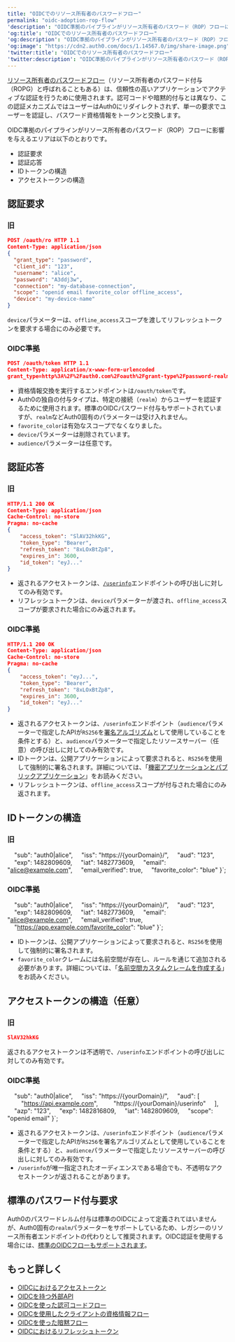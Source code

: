 ```yaml
---
title: "OIDCでのリソース所有者のパスワードフロー"
permalink: "oidc-adoption-rop-flow"
'description': "OIDC準拠のパイプラインがリソース所有者のパスワード（ROP）フローに与える影響を説明します。"
'og:title': "OIDCでのリソース所有者のパスワードフロー"
'og:description': "OIDC準拠のパイプラインがリソース所有者のパスワード（ROP）フローに与える影響を説明します。"
'og:image': "https://cdn2.auth0.com/docs/1.14567.0/img/share-image.png"
'twitter:title': "OIDCでのリソース所有者のパスワードフロー"
'twitter:description': "OIDC準拠のパイプラインがリソース所有者のパスワード（ROP）フローに与える影響を説明します。"
---
```



[リソース所有者のパスワードフロー](/docs/ja-jp/get-started/authentication-and-authorization-flow/resource-owner-password-flow)（リソース所有者のパスワード付与（ROPG）と呼ばれることもある）は、信頼性の高いアプリケーションでアクティブな認証を行うために使用されます。認可コードや暗黙的付与とは異なり、この認証メカニズムではユーザーはAuth0にリダイレクトされず、単一の要求でユーザーを認証し、パスワード資格情報をトークンと交換します。

OIDC準拠のパイプラインがリソース所有者のパスワード（ROP）フローに影響を与えるエリアは以下のとおりです。

* 認証要求
* 認証応答
* IDトークンの構造
* アクセストークンの構造

## 認証要求

### 旧

```json lines
POST /oauth/ro HTTP 1.1
Content-Type: application/json
{
  "grant_type": "password",
  "client_id": "123",
  "username": "alice",
  "password": "A3ddj3w",
  "connection": "my-database-connection",
  "scope": "openid email favorite_color offline_access",
  "device": "my-device-name"
}
```

`device`パラメーターは、`offline_access`スコープを渡してリフレッシュトークンを要求する場合にのみ必要です。

### OIDC準拠

```json lines
POST /oauth/token HTTP 1.1
Content-Type: application/x-www-form-urlencoded
grant_type=http%3A%2F%2Fauth0.com%2Foauth%2Fgrant-type%2Fpassword-realm&client_id=123&username=alice&password=A3ddj3w&realm=my-database-connection&scope=openid+email+offline_access&audience=https%3A%2F%2Fapi.example.com
```

* 資格情報交換を実行するエンドポイントは`/oauth/token`です。
* Auth0の独自の付与タイプは、特定の接続（`realm`）からユーザーを認証するために使用されます。標準のOIDCパスワード付与もサポートされていますが、`realm`などAuth0固有のパラメーターは受け入れません。
* `favorite_color`は有効なスコープでなくなりました。
* `device`パラメーターは削除されています。
* `audience`パラメーターは任意です。

## 認証応答

### 旧

```json lines
HTTP/1.1 200 OK
Content-Type: application/json
Cache-Control: no-store
Pragma: no-cache
{
    "access_token": "SlAV32hkKG",
    "token_type": "Bearer",
    "refresh_token": "8xLOxBtZp8",
    "expires_in": 3600,
    "id_token": "eyJ..."
}
```

* 返されるアクセストークンは、[`/userinfo`](/docs/ja-jp/api/authentication#get-user-info)エンドポイントの呼び出しに対してのみ有効です。
* リフレッシュトークンは、`device`パラメーターが渡され、`offline_access`スコープが要求された場合にのみ返されます。

### OIDC準拠

```json lines
HTTP/1.1 200 OK
Content-Type: application/json
Cache-Control: no-store
Pragma: no-cache
{
    "access_token": "eyJ...",
    "token_type": "Bearer",
    "refresh_token": "8xLOxBtZp8",
    "expires_in": 3600,
    "id_token": "eyJ..."
}
```

* 返されるアクセストークンは、`/userinfo`エンドポイント（`audience`パラメーターで指定したAPIが`RS256`を[署名アルゴリズム](/docs/ja-jp/get-started/applications/signing-algorithms)として使用していることを条件とする）と、`audience`パラメーターで指定したリソースサーバー（任意）の呼び出しに対してのみ有効です。
* IDトークンは、公開アプリケーションによって要求されると、`RS256`を使用して強制的に署名されます。詳細については、「[機密アプリケーションとパブリックアプリケーション](/docs/ja-jp/get-started/applications/confidential-and-public-applications)」をお読みください。
* リフレッシュトークンは、`offline_access`スコープが付与された場合にのみ返されます。

## IDトークンの構造

### 旧

    "sub": "auth0|alice",
    "iss": "https://{yourDomain}/",
    "aud": "123",
    "exp": 1482809609,
    "iat": 1482773609,
    "email": "alice@example.com",
    "email_verified": true,
    "favorite_color": "blue"
}`;

<AuthCodeBlock children={codeExample1} language="json" filename="JSON" />

### OIDC準拠

    "sub": "auth0|alice",
    "iss": "https://{yourDomain}/",
    "aud": "123",
    "exp": 1482809609,
    "iat": 1482773609,
    "email": "alice@example.com",
    "email_verified": true,
    "https://app.example.com/favorite_color": "blue"
}`;

<AuthCodeBlock children={codeExample2} language="json" filename="JSON" />

* IDトークンは、公開アプリケーションによって要求されると、`RS256`を使用して強制的に署名されます。
* `favorite_color`クレームには名前空間が存在し、ルールを通じて追加される必要があります。詳細については、「[名前空間カスタムクレームを作成する](/docs/ja-jp/secure/tokens/json-web-tokens/create-custom-claims)」をお読みください。

## アクセストークンの構造（任意）

### 旧

```json JSON lines
SlAV32hkKG
```

返されるアクセストークンは不透明で、`/userinfo`エンドポイントの呼び出しに対してのみ有効です。

### OIDC準拠

    "sub": "auth0|alice",
    "iss": "https://{yourDomain}/",
    "aud": [
        "https://api.example.com",
        "https://{yourDomain}/userinfo"
    ],
    "azp": "123",
    "exp": 1482816809,
    "iat": 1482809609,
    "scope": "openid email"
}`;

<AuthCodeBlock children={codeExample3} language="json" filename="JSON" />

* 返されるアクセストークンは、`/userinfo`エンドポイント（`audience`パラメーターで指定したAPIが`RS256`を署名アルゴリズムとして使用していることを条件とする）と、`audience`パラメーターで指定したリソースサーバーの呼び出しに対してのみ有効です。
* `/userinfo`が唯一指定されたオーディエンスである場合でも、不透明なアクセストークンが返されることがあります。

## 標準のパスワード付与要求

Auth0のパスワードレルム付与は標準のOIDCによって定義されてはいませんが、Auth0固有の`realm`パラメーターをサポートしているため、レガシーのリソース所有者エンドポイントの代わりとして推奨されます。OIDC認証を使用する場合には、[標準のOIDCフローもサポートされます](/docs/ja-jp/get-started/authentication-and-authorization-flow/resource-owner-password-flow)。

## もっと詳しく

* [OIDCにおけるアクセストークン](/docs/ja-jp/authenticate/login/oidc-conformant-authentication/oidc-adoption-access-tokens)
* [OIDCを持つ外部API](/docs/ja-jp/authenticate/login/oidc-conformant-authentication/oidc-adoption-apis)
* [OIDCを使った認可コードフロー](/docs/ja-jp/authenticate/login/oidc-conformant-authentication/oidc-adoption-auth-code-flow)
* [OIDCを使用したクライアントの資格情報フロー](/docs/ja-jp/authenticate/login/oidc-conformant-authentication/oidc-adoption-client-credentials-flow)
* [OIDCを使った暗黙フロー](/docs/ja-jp/authenticate/login/oidc-conformant-authentication/oidc-adoption-implicit-flow)
* [OIDCにおけるリフレッシュトークン](/docs/ja-jp/authenticate/login/oidc-conformant-authentication/oidc-adoption-refresh-tokens)